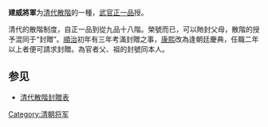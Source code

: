 '''建威將軍'''为[[散階|清代散階]]的一種，[[武官|武官]][[正一品|正一品]]授。

清代的散階制度，自正一品到從九品十八階。榮號而已，可以貤封父母，散階的授予混同于“封贈”。[[順治|順治]]初年有三年考滿封贈之事，[[康熙|康熙]]改為逢朝廷慶典，任職二年以上者便可請求封贈。為官者父、祖的封號同本人。

== 参见 ==
* [[清代散階封贈表|清代散階封贈表]]

[[Category:清朝将军|Category:清朝将军]]

{{清朝政府小作品}}
